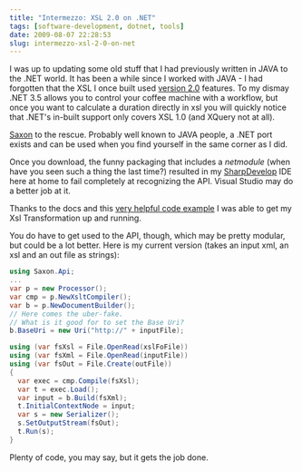 ```yaml
---
title: "Intermezzo: XSL 2.0 on .NET"
tags: [software-development, dotnet, tools]
date: 2009-08-07 22:28:53
slug: intermezzo-xsl-2-0-on-net
---
```


I was up to updating some old stuff that I had previously written in JAVA to the .NET world. It has been a while since I worked with JAVA - I had forgotten that the XSL I once built used [version 2.0](http://www.w3.org/TR/xslt20/) features. To my dismay .NET 3.5 allows you to control your coffee machine with a workflow, but once you want to calculate a duration directly in xsl you will quickly notice that .NET's in-built support only covers XSL 1.0 (and XQuery not at all).

[Saxon](http://sourceforge.net/projects/saxon/) to the rescue. Probably well known to JAVA people, a .NET port exists and can be used when you find yourself in the same corner as I did. 

Once you download, the funny packaging that includes a _netmodule_ (when have you seen such a thing the last time?) resulted in my [SharpDevelop](http://www.icsharpcode.net/OpenSource/SD/) IDE here at home to fail completely at recognizing the API. Visual Studio may do a better job at it.

Thanks to the docs and this [very helpful code example](http://onlamp.com/lpt/wlg/9272) I was able to get my Xsl Transformation up and running.

You do have to get used to the API, though, which may be pretty modular, but could be a lot better. Here is my current version (takes an input xml, an xsl and an out file as strings):

```csharp
using Saxon.Api;
...
var p = new Processor();
var cmp = p.NewXsltCompiler();
var b = p.NewDocumentBuilder();
// Here comes the uber-fake. 
// What is it good for to set the Base Uri?
b.BaseUri = new Uri("http://" + inputFile);

using (var fsXsl = File.OpenRead(xslFoFile))
using (var fsXml = File.OpenRead(inputFile))
using (var fsOut = File.Create(outFile))
{
  var exec = cmp.Compile(fsXsl);
  var t = exec.Load();
  var input = b.Build(fsXml);
  t.InitialContextNode = input;
  var s = new Serializer();
  s.SetOutputStream(fsOut);
  t.Run(s);
}
```

Plenty of code, you may say, but it gets the job done.